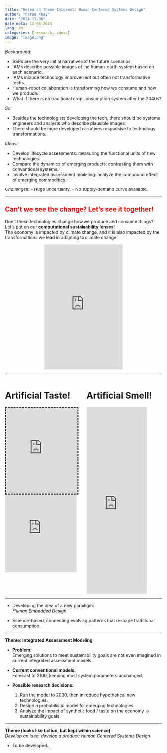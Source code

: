 ```yaml
---
title: "Research Theme Interest: Human Centered Systems Design"
author: "Parsa Khay"
date: "2024-11-06"
date-meta: 11-06-2024
lang: en
categories: [research, ideas]
image: "image.png"
---
```


*Background:*

- SSPs are the very initial narratives of the future scenarios. 
- IAMs describe possible images of the human-earth system based on each scenario. 
- IAMs include technology improvement but often not transformative techs. 
- Human-robot collaboration is transforming how we consume and how we produce. 
- What if there is no traditional crop consumption system after the 2040s?

*So:*

- Besides the technologists developing the tech, there should be systems engineers and analysts who describe plausible images. 
- There should be more developed narratives responsive to technology transformations.

*Ideas:*

- Develop lifecycle assessments: measuring the functional units of new technologies.
- Compare the dynamics of emerging products: contrasting them with conventional systems.
- Involve integrated assessment modeling: analyze the compound effect of emerging commodities.  

*Challenges:*
- Huge uncertainty. 
- No supply-demand curve available.

---

## <span style="color:red;">Can't we see the change? Let's see it together!</span>

Don’t these technologies change how we produce and consume things?  
Let’s put on our **computational sustainability lenses**!  
The economy is impacted by climate change, and it is also impacted by the transformations we lead in adapting to climate change.

<div style="text-align: center;">
  <iframe src="https://www.linkedin.com/embed/feed/update/urn:li:ugcPost:6976362101502058496" 
          height="400" width="50%" frameborder="0" allowfullscreen 
          title="Embedded post"></iframe>
</div>

---

:::{.columns}

::: {.column width="50%"}
# Artificial Taste!
<iframe src="https://tech.notco.com/case-studies" 
        style="border:3px #000000 dashed;" 
        name="NotCo" 
        scrolling="yes" 
        frameborder="1" 
        height="275" width="95%" allowfullscreen></iframe>

<iframe width="95%" height="250" 
        src="https://www.youtube.com/embed/jACqrk2ID_w" 
        title="Welcome to NotCo. We are Not Another Company." 
        frameborder="0" 
        allow="accelerometer; autoplay; clipboard-write; encrypted-media; gyroscope; picture-in-picture; web-share" 
        referrerpolicy="strict-origin-when-cross-origin" 
        allowfullscreen></iframe>
:::

::: {.column width="50%"}

# Artificial Smell!

<iframe height="600px" width="80%" 
        src="https://www.youtube.com/embed/bVzn2fqeBy0" 
        title="Scent Teleportation" 
        frameborder="0" 
        allow="accelerometer; autoplay; clipboard-write; encrypted-media; gyroscope; picture-in-picture; web-share" 
        referrerpolicy="strict-origin-when-cross-origin" 
        allowfullscreen></iframe>
:::

:::

---

- Developing the idea of a new paradigm:  
  *Human Embedded Design*

- Science-based, connecting evolving patterns that reshape traditional consumption.  

---

**Theme: Integrated Assessment Modeling**

- **Problem:**  
  Emerging solutions to meet sustainability goals are not even imagined in current integrated assessment models.  

- **Current conventional models:**  
  Forecast to 2100, keeping most system parameters unchanged.  

- **Possible research decisions:**  
  1. Run the model to 2030, then introduce hypothetical new technologies.  
  2. Design a probabilistic model for emerging technologies.  
  3. Analyze the impact of synthetic food / taste on the economy → sustainability goals.  

---

**Theme (looks like fiction, but kept within science):**  
*Develop an idea, develop a product: Human Centered Systems Design*  

- To be developed...
